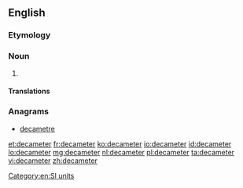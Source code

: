 ==English==

===Etymology===
{{prefix|deca|meter}}

===Noun===
{{en-noun}}

# {{alternative spelling of|decametre|from=US}}

====Translations====
{{trans-see|decametre}}

===Anagrams===
* [[decametre#English|decametre]]

[[Category:en:SI units]]

[[et:decameter]]
[[fr:decameter]]
[[ko:decameter]]
[[io:decameter]]
[[id:decameter]]
[[lo:decameter]]
[[mg:decameter]]
[[nl:decameter]]
[[pl:decameter]]
[[ta:decameter]]
[[vi:decameter]]
[[zh:decameter]]
